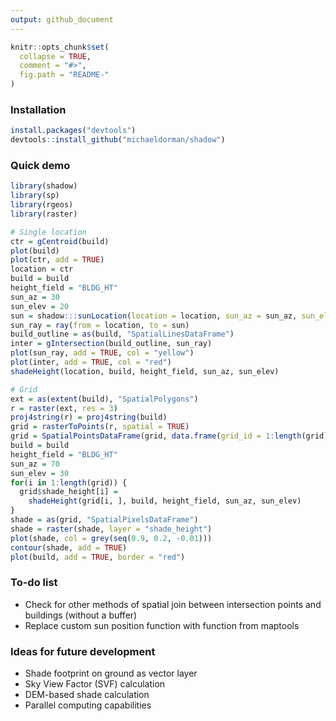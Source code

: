 ```yaml
---
output: github_document
---
```


<!-- README.md is generated from README.Rmd. Please edit that file -->

```r
knitr::opts_chunk$set(
  collapse = TRUE,
  comment = "#>",
  fig.path = "README-"
)
```

### Installation

```r
install.packages("devtools")
devtools::install_github("michaeldorman/shadow")
```

### Quick demo

```r
library(shadow)
library(sp)
library(rgeos)
library(raster)

# Single location
ctr = gCentroid(build)
plot(build)
plot(ctr, add = TRUE)
location = ctr
build = build
height_field = "BLDG_HT"
sun_az = 30
sun_elev = 20
sun = shadow:::sunLocation(location = location, sun_az = sun_az, sun_elev = sun_elev)
sun_ray = ray(from = location, to = sun)
build_outline = as(build, "SpatialLinesDataFrame")
inter = gIntersection(build_outline, sun_ray)
plot(sun_ray, add = TRUE, col = "yellow")
plot(inter, add = TRUE, col = "red")
shadeHeight(location, build, height_field, sun_az, sun_elev)

# Grid
ext = as(extent(build), "SpatialPolygons")
r = raster(ext, res = 3)
proj4string(r) = proj4string(build)
grid = rasterToPoints(r, spatial = TRUE)
grid = SpatialPointsDataFrame(grid, data.frame(grid_id = 1:length(grid)))
build = build
height_field = "BLDG_HT"
sun_az = 70
sun_elev = 30
for(i in 1:length(grid)) {
  grid$shade_height[i] =
    shadeHeight(grid[i, ], build, height_field, sun_az, sun_elev)
}
shade = as(grid, "SpatialPixelsDataFrame")
shade = raster(shade, layer = "shade_height")
plot(shade, col = grey(seq(0.9, 0.2, -0.01)))
contour(shade, add = TRUE)
plot(build, add = TRUE, border = "red")
```

### To-do list

- Check for other methods of spatial join between intersection points and buildings (without a buffer)
- Replace custom sun position function with function from maptools

### Ideas for future development

- Shade footprint on ground as vector layer
- Sky View Factor (SVF) calculation
- DEM-based shade calculation
- Parallel computing capabilities






